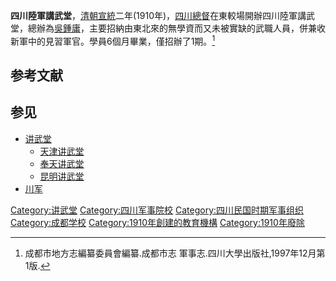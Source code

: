 '''四川陸軍講武堂'''，[[清朝|清朝]][[宣統|宣統]]二年(1910年)，[[四川總督|四川總督]]在東較場開辦四川陸軍講武堂，總辦為[[吳鍾庸|吳鍾庸]]，主要招納由東北來的無學資而又未被實缺的武職人員，併兼收新軍中的見習軍官。學員6個月畢業，僅招辦了1期。<ref>成都市地方志編纂委員會編纂.成都市志 軍事志.四川大學出版社,1997年12月第1版.</ref>

== 参考文献 ==
<div class="references-small">
<references></references>
</div>

== 参见 ==
{{Portal|四川|成都|军事|教育}}
* [[讲武堂|讲武堂]]
** [[天津讲武堂|天津讲武堂]]
** [[奉天讲武堂|奉天讲武堂]]
** [[昆明讲武堂|昆明讲武堂]]
* [[川军|川军]]

[[Category:讲武堂|Category:讲武堂]]
[[Category:四川军事院校|Category:四川军事院校]]
[[Category:四川民国时期军事组织|Category:四川民国时期军事组织]]
[[Category:成都学校|Category:成都学校]]
[[Category:1910年創建的教育機構|Category:1910年創建的教育機構]]
[[Category:1910年廢除|Category:1910年廢除]]